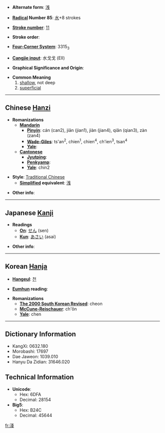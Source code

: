 * '''Alternate form''': [[浅]]

* '''[[Wiktionary:Chinese radical index| Radical]] Number 85''': [[Wiktionary:Chinese radical index 水|水]]+8 strokes

* '''[[Wiktionary:Chinese total strokes index|Stroke number]]''': [[Wiktionary:Chinese total strokes index 11|11]]

* '''Stroke order''': 

* '''[[Wiktionary:Chinese four corner index|Four-Corner System]]''': 3315<sub>3</sub>

* '''[[Wiktionary:Chinese Cangjie index|Cangjie input]]''': 水戈戈 (EII)

* '''Graphical Significance and Origin''': 

* '''Common Meaning'''
*#[[shallow]], not deep
*# [[superficial]]

----

== Chinese [[Hanzi]] ==

* '''Romanizations'''
** '''[[Mandarin]]'''
*** '''[[Pinyin]]''': cán (can2), jiān (jian1), jiàn (jian4), qiǎn (qian3), zàn (zan4)
*** '''[[Wade-Giles]]''': ts'an<sup>2</sup>, chien<sup>1</sup>, chien<sup>4</sup>, ch'ien<sup>3</sup>, tsan<sup>4</sup>
*** '''[[Yale]]''': 
** '''[[Cantonese]]'''
*** '''[[Jyutping]]''':
*** '''[[Penkyamp]]''': 
*** '''[[Yale]]''': chin2

* '''Style''': [[Traditional Chinese]] 
** '''[[Simplified Chinese|Simplified]] equivalent''': [[浅]]

* '''Other info''': 

----

== Japanese [[Kanji]] ==

* '''Readings'''
** '''[[On]]''': [[せん]] (sen)
** '''[[Kun]]''': [[あさい]] (asai)

* '''Other info''':  

----

== Korean [[Hanja]] ==

* '''[[Hangeul]]''': [[천]]

* '''[[Eumhun]] reading''': 

* '''Romanizations'''
** '''[[The 2000 South Korean Revised Romanization|The 2000 South Korean Revised]]''': cheon
** '''[[McCune-Reischauer]]''': ch'ŏn
** '''[[Yale]]''': chen

----

== Dictionary Information ==

* KangXi: 0632.180
* Morobashi: 17697
* Dae Jaweon: 1039.010
* Hanyu Da Zidian: 31646.020

== Technical Information ==

* '''Unicode''':
** Hex: 6DFA
** Decimal: 28154
* '''Big5''':
** Hex: B24C
** Decimal: 45644

[[fr:淺]]
